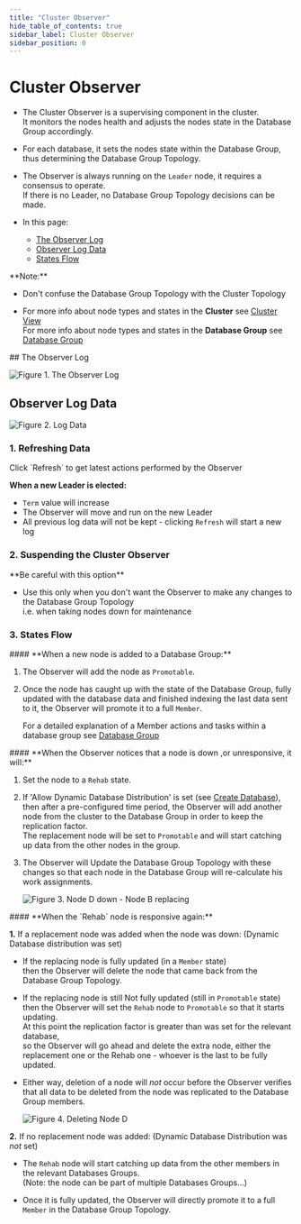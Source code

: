 ```yaml
---
title: "Cluster Observer"
hide_table_of_contents: true
sidebar_label: Cluster Observer
sidebar_position: 0
---
```



# Cluster Observer
<Admonition type="note" title="">

* The Cluster Observer is a supervising component in the cluster.  
  It monitors the nodes health and adjusts the nodes state in the Database Group accordingly.  

* For each database, it sets the nodes state within the Database Group, thus determining the Database Group Topology.  

* The Observer is always running on the `Leader` node, it requires a consensus to operate.  
  If there is no Leader, no Database Group Topology decisions can be made.  

* In this page:  
  * [The Observer Log](../../../../studio/server/debug/advanced/cluster-observer.mdx#the-observer-log)  
  * [Observer Log Data](../../../../studio/server/debug/advanced/cluster-observer.mdx#observer-log-data)  
  * [States Flow](../../../../studio/server/debug/advanced/cluster-observer.mdx#states-flow)  
</Admonition>

<Admonition type="note" title="">
**Note:**  

* Don't confuse the Database Group Topology with the Cluster Topology  

* For more info about node types and states in the **Cluster** see [Cluster View](../../../../studio/cluster/cluster-view.mdx)  
  For more info about node types and states in the **Database Group** see [Database Group](../../../../studio/database/settings/manage-database-group.mdx)  
</Admonition>
## The Observer Log

![Figure 1. The Observer Log](./assets/cluster-observer-1.png)



## Observer Log Data

![Figure 2. Log Data](./assets/cluster-observer-2.png)


### 1. Refreshing Data

<Admonition type="note" title="">
Click `Refresh` to get latest actions performed by the Observer

**When a new Leader is elected:**  

* `Term` value will increase  
* The Observer will move and run on the new Leader  
* All previous log data will not be kept - clicking `Refresh` will start a new log  
</Admonition>

### 2. Suspending the Cluster Observer

<Admonition type="note" title="">
**Be careful with this option**  

* Use this only when you don't want the Observer to make any changes to the Database Group Topology  
  i.e. when taking nodes down for maintenance  
</Admonition>

### 3. States Flow

<Admonition type="note" title="">
#### **When a new node is added to a Database Group:**  

1. The Observer will add the node as `Promotable`.  

2. Once the node has caught up with the state of the Database Group, fully updated with the database data and finished indexing the last data sent to it, 
   the Observer will promote it to a full `Member`.  

   For a detailed explanation of a Member actions and tasks within a database group see [Database Group](../../../../studio/database/settings/manage-database-group.mdx)  
</Admonition>

<Admonition type="note" title="">
#### **When the Observer notices that a node is down ,or unresponsive, it will:**  

1. Set the node to a `Rehab` state.  

2. If 'Allow Dynamic Database Distribution' is set (see [Create Database](../../../../studio/database/create-new-database/general-flow.mdx)),  
   then after a pre-configured time period, the Observer will add another node from the cluster to the Database Group in order to keep the replication factor.  
   The replacement node will be set to `Promotable` and will start catching up data from the other nodes in the group.  

3. The Observer will Update the Database Group Topology with these changes so that each node in the Database Group will re-calculate his work assignments.  



    ![Figure 3. Node D down  - Node B replacing](./assets/cluster-observer-3.png)

</Admonition>

<Admonition type="note" title="">
#### **When the `Rehab` node is responsive again:**  

**1.** If a replacement node was added when the node was down: (Dynamic Database distribution was set)  

   * If the replacing node is fully updated (in a `Member` state)  
     then the Observer will delete the node that came back from the Database Group Topology.  

   * If the replacing node is still Not fully updated (still in `Promotable` state)  
     then the Observer will set the `Rehab` node to `Promotable` so that it starts updating.  
     At this point the replication factor is greater than was set for the relevant database,  
     so the Observer will go ahead and delete the extra node, 
     either the replacement one or the Rehab one - whoever is the last to be fully updated.  

   * Either way, deletion of a node will _not_ occur before the Observer verifies that all 
     data to be deleted from the node was replicated to the Database Group members.  



     ![Figure 4. Deleting Node D](./assets/cluster-observer-4.png)

**2.** If no replacement node was added: (Dynamic Database Distribution was _not_ set)  

   * The `Rehab` node will start catching up data from the other members in the relevant Databases Groups.  
     (Note: the node can be part of multiple Databases Groups...)  

   * Once it is fully updated, the Observer will directly promote it to a full `Member` in the Database Group Topology.  
</Admonition>


